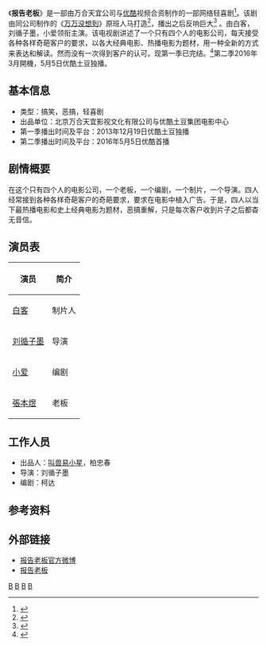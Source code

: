 {{电视节目信息框
| 颜色 = #FFCC00 
| 名称 = 报告老板
| 分类 = 搞笑、轻喜剧
| 编剧 = 柯达
| 导演 = [[刘循子墨|刘循子墨]]
| 演出 = [[白客|白客]]、[[刘循子墨|刘循子墨]]、[[小爱|小爱]]
| 国家 = {{CHN}}
| 语言 = [[普通話|普通話]]
| 季数 = 2
| 集數 = 共10集（番外5集）
| 每集列表 = 
| 制作公司 = [[北京万合天宜影视文化有限公司与优酷土豆集团电影中心|北京万合天宜影视文化有限公司与优酷土豆集团电影中心]]
| 拍摄地 = {{CHN}}
| 每集長 = 20到40分鐘
| 首播国家 = {{CHN}}
| 电视网 = [[优酷|优酷]]、[[土豆网|土豆]]
| 视频制式 = 
| 音频制式 = [[立體聲|立體聲]]
| 开始 = 2013年12月19日
}}
《'''报告老板'''》是一部由万合天宜公司与[[优酷|优酷]]视频合资制作的一部网络轻喜剧<ref>{{cite web|url=http://www.bug.cn/h/2014-03/51610.htm|language=|title=报告老板第一季剧情介绍（第1-10集大结局）|publisher=穿帮网|date=2013-03-08|access-date=2014-05-23|archive-url=https://web.archive.org/web/20140523230710/http://www.bug.cn/h/2014-03/51610.htm|archive-date=2014-05-23|dead-url=yes}}</ref>。该剧由同公司制作的《[[万万没想到|万万没想到]]》原班人马打造<ref>{{cite web|url=http://et.21cn.com/gundong/etscroll/a/2013/1202/14/25304950.shtml|language=|title=叫兽易小星全力监制 《报告老板！》热力开拍中|publisher=21CN娱乐|date=2013-02-14|access-date=2014-05-23|archive-url=https://web.archive.org/web/20140523225702/http://et.21cn.com/gundong/etscroll/a/2013/1202/14/25304950.shtml|archive-date=2014-05-23|dead-url=yes}}</ref>，播出之后反响巨大<ref>{{cite web |url=http://finance.chinanews.com/it/2014/03-05/5914387.shtml |language= |title=《报告老板！》两个月播放破亿 |publisher=中国新闻网 |date=2014-03-05 |access-date=2014-05-23 |archive-url=https://web.archive.org/web/20140523231129/http://finance.chinanews.com/it/2014/03-05/5914387.shtml |archive-date=2014-05-23 |dead-url=yes }}</ref> 。由白客，刘循子墨，小爱领衔主演。该电视剧讲述了一个只有四个人的电影公司，每天接受各种各样奇葩客户的要求，以各大经典电影、热播电影为题材，用一种全新的方式来表达和解读。然而没有一次得到客户的认可。现第一季已完结。<ref>{{cite web |url=http://www.hq.xinhuanet.com/news/2014-05/21/c_1110799467.htm |language= |title=《报告老板!》番外收官 片尾悬念引遐想 |publisher=新华网 |date=2014-05-21 |deadurl=yes |archiveurl=https://web.archive.org/web/20140524022453/http://www.hq.xinhuanet.com/news/2014-05/21/c_1110799467.htm |archivedate=2014-05-24 }}</ref>第二季2016年3月開機，5月5日优酷土豆独播。

== 基本信息 ==
* 类型：搞笑，恶搞，轻喜剧
* 出品单位：北京万合天宜影视文化有限公司与优酷土豆集团电影中心
* 第一季播出时间及平台：2013年12月19日优酷土豆独播
* 第二季播出时间及平台：2016年5月5日优酷首播

== 剧情概要 ==
在这个只有四个人的电影公司，一个老板，一个编剧，一个制片，一个导演。四人经常接到各种各样奇葩客户的奇葩要求，要求在电影中植入广告。于是，四人以当下最热播电影和史上经典电影为题材，恶搞重解，只是每次客户收到片子之后都杳无音信。

== 演员表 ==
{| class="wikitable"
|-
! 演员  !! 简介
|-
| [[白客|白客]] || 制片人
|-
| [[刘循子墨|刘循子墨]] ||导演 
|-
| [[小爱|小爱]] || 编剧
|-
| [[張本煜|張本煜]] || 老板
|}

== 工作人员 ==
* 出品人：[[叫兽易小星|叫兽易小星]]，柏忠春
* 导演：刘循子墨
* 编剧：柯达

== 参考资料 ==

{{Reflist}}

== 外部链接 ==
*[http://weibo.com/u/3877686031 报告老板官方微博] {{Wayback|url=http://weibo.com/u/3877686031 |date=20200413180009 }}
*[http://www.soku.com/search_video/q_报告老板?f=1&kb=0412000000000__报告老板 报告老板] {{Wayback|url=http://www.soku.com/search_video/q_%E6%8A%A5%E5%91%8A%E8%80%81%E6%9D%BF?f=1&kb=0412000000000__%E6%8A%A5%E5%91%8A%E8%80%81%E6%9D%BF |date=20150119015017 }}
[[Category:2013年中国网络剧|B]]
[[Category:職場題材電視劇|B]]
[[Category:電影題材電視劇|B]]
[[Category:中國電視喜劇|B]]